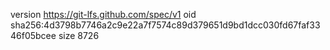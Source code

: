 version https://git-lfs.github.com/spec/v1
oid sha256:4d3798b7746a2c9e22a7f7574c89d379651d9bd1dcc030fd67faf3346f05bcee
size 8726
